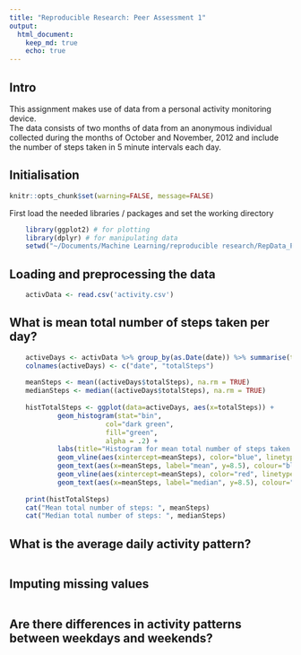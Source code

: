 ```yaml
---
title: "Reproducible Research: Peer Assessment 1"
output: 
  html_document:
    keep_md: true
    echo: true
---
```


## Intro

This assignment makes use of data from a personal activity monitoring device.  
The data consists of two months of data from an anonymous individual collected during the months of October and November, 2012 and include the number of steps taken in 5 minute intervals each day.  

    
## Initialisation 

```r
knitr::opts_chunk$set(warning=FALSE, message=FALSE)
```

First load the needed libraries / packages and set the working directory  
```r
    library(ggplot2) # for plotting
    library(dplyr) # for manipulating data 
    setwd("~/Documents/Machine Learning/reproducible research/RepData_PeerAssessment1")
```

## Loading and preprocessing the data

```r
    activData <- read.csv('activity.csv')
```

## What is mean total number of steps taken per day?

```r
    activeDays <- activData %>% group_by(as.Date(date)) %>% summarise(totalSteps=sum(steps))
    colnames(activeDays) <- c("date", "totalSteps")
    
    meanSteps <- mean((activeDays$totalSteps), na.rm = TRUE)
    medianSteps <- median((activeDays$totalSteps), na.rm = TRUE)
    
    histTotalSteps <- ggplot(data=activeDays, aes(x=totalSteps)) + 
            geom_histogram(stat="bin", 
                        col="dark green", 
                        fill="green", 
                        alpha = .2) + 
            labs(title="Histogram for mean total number of steps taken per day", x="Number of steps", y="Freqency") +
            geom_vline(aes(xintercept=meanSteps), color="blue", linetype="dashed", size=1, vjust=0.5) + 
            geom_text(aes(x=meanSteps, label="mean", y=8.5), colour="blue", angle=90, vjust=1.2, text=element_text(size=6)) +
            geom_vline(aes(xintercept=meanSteps), color="red", linetype="dashed", size=0.5) + 
            geom_text(aes(x=meanSteps, label="median", y=8.5), colour="red", angle=90, vjust=2.4, text=element_text(size=6))
    
    print(histTotalSteps)
    cat("Mean total number of steps: ", meanSteps)
    cat("Median total number of steps: ", medianSteps)

```


## What is the average daily activity pattern?

```r
    
```


## Imputing missing values

```r
    
```


## Are there differences in activity patterns between weekdays and weekends?

```r
    
```

